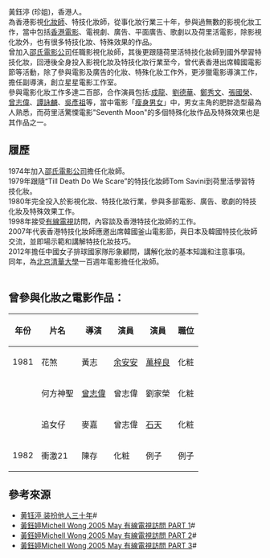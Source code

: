 {{unreferenced|time=2013-10-13T09:47:36+00:00}}
黃鈺渟 (珍姐)，香港人。<br />
為香港影視[[化妝師|化妝師]]、特技化妝師，從事化妝行業三十年，參與過無數的影視化妝工作，當中包括[[香港電影|香港電影]]、電視劇、廣告、平面廣告、歌劇以及荷里活電影，除影視化妝外，也有很多特技化妝、特殊效果的作品。<br />
曾加入[[邵氏電影公司|邵氏電影公司]]任職影視化妝師，其後更跟隨荷里活特技化妝師到國外學習特技化妝，回港後全身投入影視化妝及特技化妝行業至今，曾代表香港出席韓國電影節等活動，除了參與電影及廣告的化妝、特殊化妝工作外，更涉獵電影導演工作，擔任副導演，創立星星電影工作室。<br />
參與電影化妝工作多達二百部，合作演員包括:[[成龍|成龍]]、[[劉德華|劉德華]]、[[鄭秀文|鄭秀文]]、[[張國榮|張國榮]]、[[曾志偉|曾志偉]]、[[譚詠麟|譚詠麟]]、[[吳彥祖|吳彥祖]]等，當中電影「[[瘦身男女|瘦身男女]]」中，男女主角的肥胖造型最為人熟悉，而荷里活驚慄電影"Seventh Moon"的多個特殊化妝作品及特殊效果也是其作品之一。<br />

== 履歷 ==
1974年加入[[邵氏電影公司|邵氏電影公司]]擔任化妝師。<br />
1979年跟隨“Till Death Do We Scare”的特技化妝師Tom Savini到荷里活學習特技化妝。<br />
1980年完全投入於影視化妝、特技化妝行業，參與多部電影、廣告、歌劇的特技化妝及特殊效果工作。<br />
1998年接受[[有線電視|有線電視]]訪問，內容談及香港特技化妝師的工作。<br />
2007年代表香港特技化妝師應邀出席韓國釜山電影節，與日本及韓國特技化妝師交流，並即場示範和講解特技化妝技巧。<br />
2012年擔任中國女子排球國家隊形象顧問，講解化妝的基本知識和注意事項。<br />
同年，為[[北京清華大學|北京清華大學]]一百週年電影擔任化妝師。<br />
<br />

== 曾參與化妝之電影作品：<br /> ==
{| class="wikitable"
|-
! 年份  !! 片名   !! 導演  !! 演員  !!演員 !! 職位 
|-
| 1981 || 花煞 || 黃志 || [[余安安|余安安]] || [[萬梓良|萬梓良]] || 化粧
|-
|    || 何方神聖 || [[曾志偉|曾志偉]] || 曾志偉 || 劉家榮 || 化粧
|-
|    || 追女仔 || 麥嘉 || 曾志偉 || [[石天|石天]] || 化粧
|-
| 1982 || 衝激21 || 陳存 || 化粧 || 例子 || 例子
|}
== 參考來源 ==
* [http://wuxizazhi.cnki.net/Search/DYJU200703014.html 黄钰渟 装扮他人三十年]#
* [http://www.youtube.com/watch?v=Afcg96UGpjU 黃鈺婷Michell Wong 2005 May 有線電視訪問 PART 1]#
* [http://www.youtube.com/watch?v=Y1Zyu6-x8VQ 黃鈺婷Michell Wong 2005 May 有線電視訪問 PART 2]#
* [http://www.youtube.com/watch?v=BhVBzDLVQKY 黃鈺婷Michell Wong 2005 May 有線電視訪問 PART 3]#
